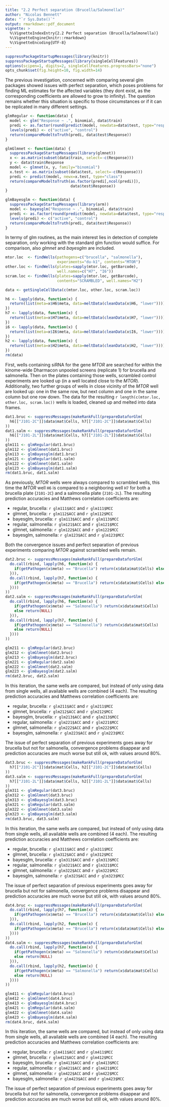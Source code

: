 ```yaml
---
title: "2.2 Perfect separation (Brucella/Salmonella)"
author: "Nicolas Bennett"
date: "`r Sys.Date()`"
output: rmarkdown::pdf_document
vignette: >
  %\VignetteIndexEntry{2.2 Perfect separation (Brucella/Salmonella)}
  %\VignetteEngine{knitr::rmarkdown}
  %\VignetteEncoding{UTF-8}
---
```


```r
suppressPackageStartupMessages(library(knitr))
suppressPackageStartupMessages(library(singleCellFeatures))
options(scipen=1, digits=2, singleCellFeatures.progressBars="none")
opts_chunk$set(fig.height=10, fig.width=14)
```

The previous investigation, concerned with comparing several glm packages showed issues with perfect separation, which poses problems for finding ML estimates for the affected variables (they dont exist, as the corresponding coefficients are allowed to grow to infinity). The question remains whether this situation is specific to those circumstances or if it can be replicated in many different settings.

```r
glmRegular <- function(data) {
  model <- glm("Response ~ .", binomial, data$train)
  predi <- as.factor(round(predict(model, newdata=data$test, type="response")))
  levels(predi) <- c("active", "control")
  return(compareModeltoTruth(predi, data$test$Response))
}

glmGlmnet <- function(data) {
  suppressPackageStartupMessages(library(glmnet))
  x <- as.matrix(subset(data$train, select=-c(Response)))
  y <- data$train$Response
  model <- glmnet(x, y, family="binomial")
  x.test <- as.matrix(subset(data$test, select=-c(Response)))
  predi <- predict(model, newx=x.test, type="class")
  return(compareModeltoTruth(as.factor(predi[,ncol(predi)]), 
                             data$test$Response))
}

glmBayesglm <- function(data) {
  suppressPackageStartupMessages(library(arm))
  model <- bayesglm("Response ~ .", binomial, data$train)
  predi <- as.factor(round(predict(model, newdata=data$test, type="response")))
  levels(predi) <- c("active", "control")
  return(compareModeltoTruth(predi, data$test$Response))
}

```

In termy of glm routines, as the main interest lies in detection of complete separation, only working with the standard glm function would suffice. For comparison, also *glmnet* and *bayesglm* are included.

```r
mtor.loc  <- findWells(pathogens=c("brucella", "salmonella"),
                       experiments="du-k1", contents="MTOR")
other.loc <- findWells(plates=sapply(mtor.loc, getBarcode),
                       well.names=c("H7", "I6"))
scram.loc <- findWells(plates=sapply(mtor.loc, getBarcode),
                       contents="SCRAMBLED", well.names="H2")

data <- getSingleCellData(c(mtor.loc, other.loc, scram.loc))

h6 <- lapply(data, function(x) {
  return(list(meta=x$H6$meta, data=meltData(cleanData(x$H6, "lower"))))
})
h7 <- lapply(data, function(x) {
  return(list(meta=x$H7$meta, data=meltData(cleanData(x$H7, "lower"))))
})
i6 <- lapply(data, function(x) {
  return(list(meta=x$I6$meta, data=meltData(cleanData(x$I6, "lower"))))
})
h2 <- lapply(data, function(x) {
  return(list(meta=x$H2$meta, data=meltData(cleanData(x$H2, "lower"))))
})
rm(data)
```

First, wells containing siRNA for the gene *MTOR* are searched for within the kinome-wide Dharmacon unpooled screens (replicate 1) for brucella and salmonella. Then on the plates containing those wells, scrambled control experiments are looked up (in a well located close to the *MTOR*). Additionally, two further groups of wells in close vicinity of the *MTOR* well are looked up: one in the same row, but next column and one in the same column but one row down. The data for the resulting `r length(c(mtor.loc, other.loc, scram.loc))` wells is loaded, cleaned up and melted into data frames.

```r
dat1.bruc <- suppressMessages(makeRankFull(prepareDataforGlm(
  h6[["J101-2C"]]$data$mat$Cells, h7[["J101-2C"]]$data$mat$Cells)
))
dat1.salm <- suppressMessages(makeRankFull(prepareDataforGlm(
  h6[["J101-2L"]]$data$mat$Cells, h7[["J101-2L"]]$data$mat$Cells)
))
glm111 <- glmRegular(dat1.bruc)
glm112 <- glmGlmnet(dat1.bruc)
glm113 <- glmBayesglm(dat1.bruc)
glm121 <- glmRegular(dat1.salm)
glm122 <- glmGlmnet(dat1.salm)
glm123 <- glmBayesglm(dat1.salm)
rm(dat1.bruc, dat1.salm)
```

As previously, *MTOR* wells were always compared to scrambled wells, this time the *MTOR* well `H6` is compared to a neighboring well `H7` for both a brucella plate (`J101-2C`) and a salmonella plate (`J101-2L`). The resulting prediction accuracies and Matthews correlation coefficients are:

* regular, brucella: `r glm111$ACC` and `r glm111$MCC`
* glmnet, brucella: `r glm112$ACC` and `r glm112$MCC`
* bayesglm, brucella: `r glm113$ACC` and `r glm113$MCC`
* regular, salmonella: `r glm121$ACC` and `r glm121$MCC`
* glmnet, salmonella: `r glm122$ACC` and `r glm122$MCC`
* bayesglm, salmonella: `r glm123$ACC` and `r glm123$MCC`

Both the convergence issues and perfect separation of previous experiments comparing *MTOR* against scrambled wells remain.

```r
dat2.bruc <- suppressMessages(makeRankFull(prepareDataforGlm(
  do.call(rbind, lapply(h6, function(x) {
    if(getPathogen(x$meta) == "Brucella") return(x$data$mat$Cells) else return(NULL)
  })),
  do.call(rbind, lapply(h7, function(x) {
    if(getPathogen(x$meta) == "Brucella") return(x$data$mat$Cells) else return(NULL)
  })))
))
dat2.salm <- suppressMessages(makeRankFull(prepareDataforGlm(
  do.call(rbind, lapply(h6, function(x) {
    if(getPathogen(x$meta) == "Salmonella") return(x$data$mat$Cells)
    else return(NULL)
  })),
  do.call(rbind, lapply(h7, function(x) {
    if(getPathogen(x$meta) == "Salmonella") return(x$data$mat$Cells)
    else return(NULL)
  })))
))

glm211 <- glmRegular(dat2.bruc)
glm212 <- glmGlmnet(dat2.bruc)
glm213 <- glmBayesglm(dat2.bruc)
glm221 <- glmRegular(dat2.salm)
glm222 <- glmGlmnet(dat2.salm)
glm223 <- glmBayesglm(dat2.salm)
rm(dat2.bruc, dat2.salm)
```

In this iteration, the same wells are compared, but instead of only using data from single wells, all available wells are combined (4 each). The resulting prediction accuracies and Matthews correlation coefficients are:

* regular, brucella: `r glm211$ACC` and `r glm211$MCC`
* glmnet, brucella: `r glm212$ACC` and `r glm212$MCC`
* bayesglm, brucella: `r glm213$ACC` and `r glm213$MCC`
* regular, salmonella: `r glm221$ACC` and `r glm221$MCC`
* glmnet, salmonella: `r glm222$ACC` and `r glm222$MCC`
* bayesglm, salmonella: `r glm223$ACC` and `r glm223$MCC`

The issue of perfect separation of previous experiments goes away for brucella but not for salmonella, convergence problems disappear and prediction accuracies are much worse but still ok, with values around 80%.

```r
dat3.bruc <- suppressMessages(makeRankFull(prepareDataforGlm(
  h7[["J101-2C"]]$data$mat$Cells, h2[["J101-2C"]]$data$mat$Cells)
))
dat3.salm <- suppressMessages(makeRankFull(prepareDataforGlm(
  h7[["J101-2L"]]$data$mat$Cells, h2[["J101-2L"]]$data$mat$Cells)
))
glm311 <- glmRegular(dat3.bruc)
glm312 <- glmGlmnet(dat3.bruc)
glm313 <- glmBayesglm(dat3.bruc)
glm321 <- glmRegular(dat3.salm)
glm322 <- glmGlmnet(dat3.salm)
glm323 <- glmBayesglm(dat3.salm)
rm(dat3.bruc, dat3.salm)
```

In this iteration, the same wells are compared, but instead of only using data from single wells, all available wells are combined (4 each). The resulting prediction accuracies and Matthews correlation coefficients are:

* regular, brucella: `r glm311$ACC` and `r glm311$MCC`
* glmnet, brucella: `r glm312$ACC` and `r glm312$MCC`
* bayesglm, brucella: `r glm313$ACC` and `r glm313$MCC`
* regular, salmonella: `r glm321$ACC` and `r glm321$MCC`
* glmnet, salmonella: `r glm322$ACC` and `r glm322$MCC`
* bayesglm, salmonella: `r glm323$ACC` and `r glm323$MCC`

The issue of perfect separation of previous experiments goes away for brucella but not for salmonella, convergence problems disappear and prediction accuracies are much worse but still ok, with values around 80%.

```r
dat4.bruc <- suppressMessages(makeRankFull(prepareDataforGlm(
  do.call(rbind, lapply(h7, function(x) {
    if(getPathogen(x$meta) == "Brucella") return(x$data$mat$Cells) else return(NULL)
  })),
  do.call(rbind, lapply(h2, function(x) {
    if(getPathogen(x$meta) == "Brucella") return(x$data$mat$Cells) else return(NULL)
  })))
))
dat4.salm <- suppressMessages(makeRankFull(prepareDataforGlm(
  do.call(rbind, lapply(h7, function(x) {
    if(getPathogen(x$meta) == "Salmonella") return(x$data$mat$Cells)
    else return(NULL)
  })),
  do.call(rbind, lapply(h2, function(x) {
    if(getPathogen(x$meta) == "Salmonella") return(x$data$mat$Cells)
    else return(NULL)
  })))
))

glm411 <- glmRegular(dat4.bruc)
glm412 <- glmGlmnet(dat4.bruc)
glm413 <- glmBayesglm(dat4.bruc)
glm421 <- glmRegular(dat4.salm)
glm422 <- glmGlmnet(dat4.salm)
glm423 <- glmBayesglm(dat4.salm)
rm(dat4.bruc, dat4.salm)
```

In this iteration, the same wells are compared, but instead of only using data from single wells, all available wells are combined (4 each). The resulting prediction accuracies and Matthews correlation coefficients are:

* regular, brucella: `r glm411$ACC` and `r glm411$MCC`
* glmnet, brucella: `r glm412$ACC` and `r glm412$MCC`
* bayesglm, brucella: `r glm413$ACC` and `r glm413$MCC`
* regular, salmonella: `r glm421$ACC` and `r glm421$MCC`
* glmnet, salmonella: `r glm422$ACC` and `r glm422$MCC`
* bayesglm, salmonella: `r glm423$ACC` and `r glm423$MCC`

The issue of perfect separation of previous experiments goes away for brucella but not for salmonella, convergence problems disappear and prediction accuracies are much worse but still ok, with values around 80%.
